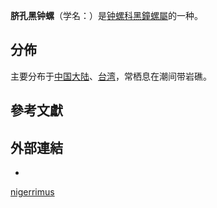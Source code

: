 {{Speciesbox
 | taxon = Omphalius nigerrimus
 | authority = (Gmelin, 1791)
 | synonyms_refs = {{r|shell_112}}
 | synonyms =
* ''[[Trochus|Trochus]] nigerrima'' {{small|Gmelin, 1791}}（原來組合）
* ''[[Diloma|Diloma]] nigerrima'' in {{small|Abbott et Dance, 1986}}
* ''Omphalius nigerrimus'' in {{small|Higo et al., 1999}}; Okutani, 2000
* ''[[Osilinus|Osilinus]] nigerrima'' 
}}

'''脐孔黑钟螺'''（学名：''{{lang|la|Omphalius nigerrimus}}''）是[[钟螺科|钟螺科]][[黑鐘螺屬|黑鐘螺屬]]的一种{{r|shell_112}}。

==分佈==
主要分布于[[中国大陆|中国大陆]]{{r|shell_112}}、[[台湾|台湾]]{{r|shell_112}}，常栖息在潮间带岩礁{{r|shell_112}}。

==參考文獻==
{{reflist |refs=
<ref name="shell_112">{{cite web
 |url=http://shell.sinica.edu.tw/chinese/shellbase_detail.php?science_no=112
 |title=国际贝库：脐孔黑钟螺
 |publisher=台湾贝类资料库
 |access-date=2019-12-18
 |language=zh-hant
 |archive-date=2016-09-14
 |archive-url=https://web.archive.org/web/20160914040153/http://shell.sinica.edu.tw/chinese/shellbase_detail.php?science_no=112
 |dead-url=no
 }}</ref>
}}

==外部連結==
{{commonscat|Omphalius nigerrimus}}
*{{Wikispecies-inline|Omphalius nigerrimus}}
{{Taxonbar}}
[[Category:黑鐘螺屬|nigerrimus]]